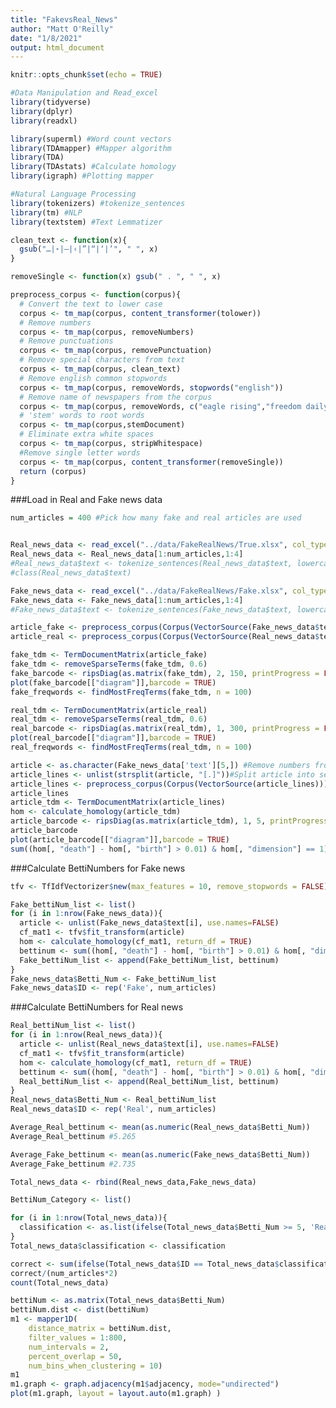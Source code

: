 ```yaml
---
title: "FakevsReal_News"
author: "Matt O'Reilly"
date: "1/8/2021"
output: html_document
---
```


```r
knitr::opts_chunk$set(echo = TRUE)
```

```r
#Data Manipulation and Read_excel
library(tidyverse) 
library(dplyr)
library(readxl)

library(superml) #Word count vectors
library(TDAmapper) #Mapper algorithm
library(TDA)
library(TDAstats) #Calculate homology
library(igraph) #Plotting mapper

#Natural Language Processing
library(tokenizers) #tokenize_sentences
library(tm) #NLP
library(textstem) #Text Lemmatizer
```

```r
clean_text <- function(x){ 
  gsub("…|⋆|–|‹|”|“|‘|’", " ", x) 
}

removeSingle <- function(x) gsub(" . ", " ", x)   

preprocess_corpus <- function(corpus){
  # Convert the text to lower case
  corpus <- tm_map(corpus, content_transformer(tolower))
  # Remove numbers
  corpus <- tm_map(corpus, removeNumbers)
  # Remove punctuations
  corpus <- tm_map(corpus, removePunctuation)
  # Remove special characters from text
  corpus <- tm_map(corpus, clean_text)
  # Remove english common stopwords
  corpus <- tm_map(corpus, removeWords, stopwords("english"))
  # Remove name of newspapers from the corpus
  corpus <- tm_map(corpus, removeWords, c("eagle rising","freedom daily"))
  # 'stem' words to root words
  corpus <- tm_map(corpus,stemDocument)
  # Eliminate extra white spaces
  corpus <- tm_map(corpus, stripWhitespace)
  #Remove single letter words
  corpus <- tm_map(corpus, content_transformer(removeSingle))
  return (corpus)
}

```

###Load in Real and Fake news data
```r
num_articles = 400 #Pick how many fake and real articles are used


Real_news_data <- read_excel("../data/FakeRealNews/True.xlsx", col_types = "text", .name_repair = "minimal")
Real_news_data <- Real_news_data[1:num_articles,1:4]
#Real_news_data$text <- tokenize_sentences(Real_news_data$text, lowercase = TRUE, strip_punct = TRUE, simplify = FALSE)
#class(Real_news_data$text)

Fake_news_data <- read_excel("../data/FakeRealNews/Fake.xlsx", col_types = "text", .name_repair = "minimal")
Fake_news_data <- Fake_news_data[1:num_articles,1:4]
#Fake_news_data$text <- tokenize_sentences(Fake_news_data$text, lowercase = TRUE, strip_punct = TRUE, simplify = FALSE)
```

```r
article_fake <- preprocess_corpus(Corpus(VectorSource(Fake_news_data$text)))
article_real <- preprocess_corpus(Corpus(VectorSource(Real_news_data$text)))
```

```r
fake_tdm <- TermDocumentMatrix(article_fake)
fake_tdm <- removeSparseTerms(fake_tdm, 0.6)
fake_barcode <- ripsDiag(as.matrix(fake_tdm), 2, 150, printProgress = FALSE)
plot(fake_barcode[["diagram"]],barcode = TRUE)
fake_freqwords <- findMostFreqTerms(fake_tdm, n = 100)
```
```r
real_tdm <- TermDocumentMatrix(article_real)
real_tdm <- removeSparseTerms(real_tdm, 0.6)
real_barcode <- ripsDiag(as.matrix(real_tdm), 1, 300, printProgress = FALSE)
plot(real_barcode[["diagram"]],barcode = TRUE)
real_freqwords <- findMostFreqTerms(real_tdm, n = 100)
```

```r
article <- as.character(Fake_news_data['text'][5,]) #Remove numbers from articles
article_lines <- unlist(strsplit(article, "[.]"))#Split article into sentences
article_lines <- preprocess_corpus(Corpus(VectorSource(article_lines)))
article_lines
article_tdm <- TermDocumentMatrix(article_lines)
hom <- calculate_homology(article_tdm)
article_barcode <- ripsDiag(as.matrix(article_tdm), 1, 5, printProgress = FALSE)
article_barcode
plot(article_barcode[["diagram"]],barcode = TRUE)
sum((hom[, "death"] - hom[, "birth"] > 0.01) & hom[, "dimension"] == 1) 
```


###Calculate BettiNumbers for Fake news
```r
tfv <- TfIdfVectorizer$new(max_features = 10, remove_stopwords = FALSE)

Fake_bettiNum_list <- list()
for (i in 1:nrow(Fake_news_data)){
  article <- unlist(Fake_news_data$text[i], use.names=FALSE)
  cf_mat1 <- tfv$fit_transform(article)
  hom <- calculate_homology(cf_mat1, return_df = TRUE)
  bettinum <- sum((hom[, "death"] - hom[, "birth"] > 0.01) & hom[, "dimension"] == 1) 
  Fake_bettiNum_list <- append(Fake_bettiNum_list, bettinum)
}
Fake_news_data$Betti_Num <- Fake_bettiNum_list
Fake_news_data$ID <- rep('Fake', num_articles)
```


###Calculate BettiNumbers for Real news
```r
Real_bettiNum_list <- list()
for (i in 1:nrow(Real_news_data)){
  article <- unlist(Real_news_data$text[i], use.names=FALSE)
  cf_mat1 <- tfv$fit_transform(article)
  hom <- calculate_homology(cf_mat1, return_df = TRUE)
  bettinum <- sum((hom[, "death"] - hom[, "birth"] > 0.01) & hom[, "dimension"] == 1) 
  Real_bettiNum_list <- append(Real_bettiNum_list, bettinum)
}
Real_news_data$Betti_Num <- Real_bettiNum_list
Real_news_data$ID <- rep('Real', num_articles)
```


```r
Average_Real_bettinum <- mean(as.numeric(Real_news_data$Betti_Num))
Average_Real_bettinum #5.265

Average_Fake_bettinum <- mean(as.numeric(Fake_news_data$Betti_Num))
Average_Fake_bettinum #2.735

Total_news_data <- rbind(Real_news_data,Fake_news_data)

```

```r
BettiNum_Category <- list()

for (i in 1:nrow(Total_news_data)){
  classification <- as.list(ifelse(Total_news_data$Betti_Num >= 5, 'Real', 'Fake'))
}
Total_news_data$classification <- classification

correct <- sum(ifelse(Total_news_data$ID == Total_news_data$classification, 1, 0)) #Num of correctly classified news articles.
correct/(num_articles*2)
count(Total_news_data)
```


```r
bettiNum <- as.matrix(Total_news_data$Betti_Num)
bettiNum.dist <- dist(bettiNum)
m1 <- mapper1D(
    distance_matrix = bettiNum.dist,
    filter_values = 1:800,
    num_intervals = 2,
    percent_overlap = 50,
    num_bins_when_clustering = 10)
m1
m1.graph <- graph.adjacency(m1$adjacency, mode="undirected")
plot(m1.graph, layout = layout.auto(m1.graph) )

```


